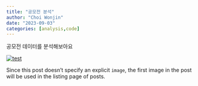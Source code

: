 ---
title: "공모전 분석"
author: "Choi Wonjin"
date: "2023-09-03"
categories: [analysis,code]
---

공모전 데이터를 분석해보아요

[![test](images/내꺼찜.JPG){fig-alt="test1"}](test2)

Since this post doesn't specify an explicit `image`, the first image in the post will be used in the listing page of posts.
